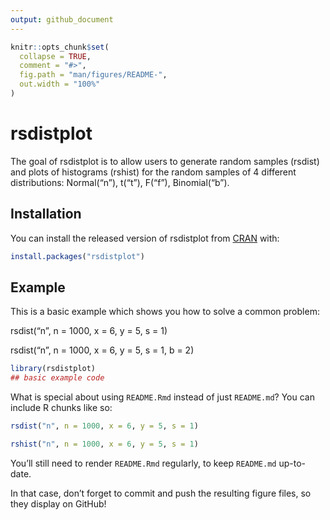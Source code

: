 ```yaml
---
output: github_document
---
```


<!-- README.md is generated from README.Rmd. Please edit that file -->

```r
knitr::opts_chunk$set(
  collapse = TRUE,
  comment = "#>",
  fig.path = "man/figures/README-",
  out.width = "100%"
)
```

# rsdistplot

<!-- badges: start -->
<!-- badges: end -->

The goal of rsdistplot is to allow users to generate random samples (rsdist) and plots of histograms (rshist) for the random samples of 4 different distributions: Normal("n"), t("t"), F("f"), Binomial("b").

## Installation

You can install the released version of rsdistplot from [CRAN](https://CRAN.R-project.org) with:

``` r
install.packages("rsdistplot")
```

## Example

This is a basic example which shows you how to solve a common problem:

rsdist("n", n = 1000, x = 6, y = 5, s = 1)

rsdist("n", n = 1000, x = 6, y = 5, s = 1, b = 2)

```r
library(rsdistplot)
## basic example code
```

What is special about using `README.Rmd` instead of just `README.md`? You can include R chunks like so:

```r
rsdist("n", n = 1000, x = 6, y = 5, s = 1)
```

```r
rshist("n", n = 1000, x = 6, y = 5, s = 1)
```

You'll still need to render `README.Rmd` regularly, to keep `README.md` up-to-date.

In that case, don't forget to commit and push the resulting figure files, so they display on GitHub!
